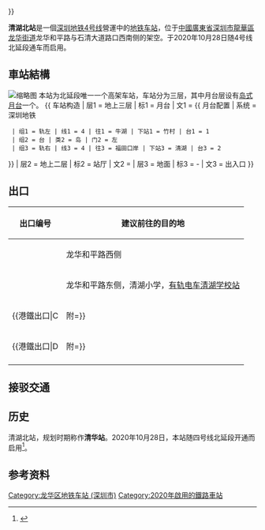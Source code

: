 {{noteTA
|G1=Transport
}}
{{Infobox station
|name = 清湖北
|eng_name = Qinghu North
|livery = #BB2200
|namecolour = white
|linecolour = {{深圳地铁色彩|4}}
|image = Qinghu North Station, Shenzhen Metro Line 4.jpg
|borough = {{CHN}}[[广东省|广东省]][[深圳市|深圳市]][[龙华区_(深圳市)|龍華區]][[龙华街道_(深圳市)|龙華街道]]
|address = 龙华和平路与石清大道路口西南侧
|coordinates = {{coord|22.674821|114.035324|display=inline,title}}
|map =
|colour =
|line = {{深圳地鐵|4|sl}}
|station_hours =
|hours=
{{深圳地鐵|4|s}}：
: 往福田口岸：06:32－23:02
: 往牛湖：06:57－00:03
|connection =
|opened = 2020年10月28日
|services = {{Adjacent stations|system=Shenzhen Metro |line1=4|left1=竹村|right1=清湖}}
|structure = 架空車站
|hall = 高架站厅
|platform = 1个[[島式月台|島式月台]]
|exits = 4
|elevator =
|escalator =
|route_map = {{ BS-map | inline = yes | legend = no | map =
\uhSTRf\uhSTRg\~~ ~~ ~~{{rmri|u}}[[竹村站_(中國)|竹村站]]
uhSTR+BSl!~num2l\uhSTR+BSr
uhSTR+BSl\uhSTR+BSr!~num1r
\uhSTRf\uhSTRg\~~ ~~ ~~{{rmri|d}}[[清湖站_(地鐵)|清湖站]]
}}
}}

'''清湖北站'''是一個[[深圳地铁4号线|深圳地铁4号线]]營運中的[[地铁车站|地铁车站]]，位于[[中華人民共和國|中國]][[廣東省|廣東省]][[深圳市|深圳市]][[龍華區_(深圳市)|龍華區]][[龙华街道_(深圳市)|龙华街道]]龙华和平路与石清大道路口西南侧的架空。于2020年10月28日随4号线北延段通车而启用。

== 車站結構 ==
[[File:Qinghu_North_metro_station.jpg|缩略图]]
本站为{{深圳地鐵|4}}北延段唯一一个高架车站，车站分为三层，其中月台层设有[[岛式月台|岛式月台]]一个。
{{ 车站构造
| 层1 = 地上三层 | 标1 = 月台
| 文1 = {{ 月台配置 | 系统 = 深圳地铁
  | 组1 = 轨左 | 线1 = 4 | 往1 = 牛湖 | 下站1 = 竹村 | 台1 = 1
  | 组2 = 台 | 类2 = 岛 | 门2 = 左
  | 组3 = 轨右 | 线3 = 4 | 往3 = 福田口岸 | 下站3 = 清湖 | 台3 = 2
}}
| 层2 = 地上二层 | 标2 = 站厅
| 文2 = {{spml|售票机|客务中心}}
| 层3 = 地面 | 标3 = -
| 文3 = 出入口
}}

== 出口 ==
{| class="wikitable"
!出口编号
!建议前往的目的地
|-
|{{港鐵出口|A}}
|龙华和平路西侧
|-
|{{港鐵出口|B}}
|龙华和平路东侧，清湖小学，[[深圳有轨电车|有轨电车]][[清湖学校站|清湖学校站]]
|-
|{{港鐵出口|C||附=}}
|龙华和平路西侧
|-
|{{港鐵出口|D||附=}}
|龙华和平路东侧
|-
| colspan="3" bgcolor="#EEEEEE" |{{港鐵出口|註=盲升}}
|}

== 接驳交通 ==
{{深圳巴士路线简单列表|header=龙华清湖小学场站|M391|M554}}
{{深圳巴士路线简单列表|header=清湖北地铁站①|M391|M554}}
{{深圳巴士路线简单列表|header=清湖北地铁站②|B905}}
{{深圳巴士路线简单列表|header=清湖路口|624|A7|M173|M264|M282A|M282B|M477}}

==历史==
清湖北站，规划时期称作'''清华站'''。2020年10月28日，本站随四号线北延段开通而启用<ref>{{Cite web |url=https://www.wenweipo.com/a/202009/30/AP5f743d36e4b04dd69b38e304.html |title=深圳地鐵4號線三期工程下月底通車 |access-date=2020-10-29 |archive-date=2020-10-08 |archive-url=https://web.archive.org/web/20201008201746/https://www.wenweipo.com/a/202009/30/AP5f743d36e4b04dd69b38e304.html |dead-url=no }}</ref>。

== 参考资料 ==
{{Reflist|2}}
{{深圳地鐵4號線車站}}
{{深圳地铁车站列表|SZM}}

[[Category:龙华区地铁车站_(深圳市)|Category:龙华区地铁车站 (深圳市)]]
[[Category:2020年啟用的鐵路車站|Category:2020年啟用的鐵路車站]]